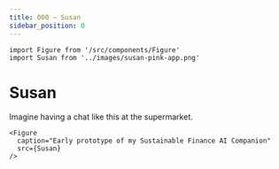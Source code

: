 ```yaml
---
title: 000 — Susan
sidebar_position: 0
---
```





````mdx-code-block
import Figure from '/src/components/Figure'
import Susan from '../images/susan-pink-app.png'
````

# Susan

Imagine having a chat like this at the supermarket.

````mdx-code-block
<Figure
  caption="Early prototype of my Sustainable Finance AI Companion"
  src={Susan}
/>
````
